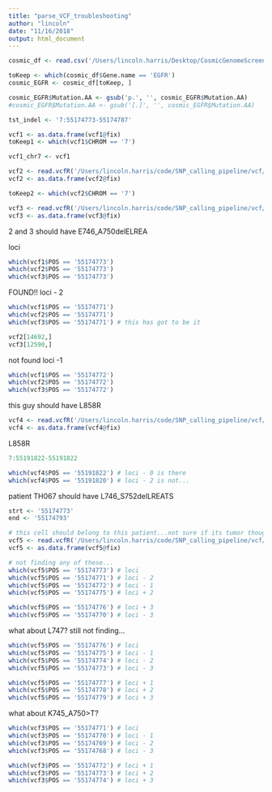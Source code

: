 ```yaml
---
title: "parse_VCF_troubleshooting"
author: "lincoln"
date: "11/16/2018"
output: html_document
---
```


```r
cosmic_df <- read.csv('/Users/lincoln.harris/Desktop/CosmicGenomeScreensMutantExport.tsv', header = T, sep = '\t')
```

```r
toKeep <- which(cosmic_df$Gene.name == 'EGFR')
cosmic_EGFR <- cosmic_df[toKeep, ]
```

```r
cosmic_EGFR$Mutation.AA <- gsub('p.', '', cosmic_EGFR$Mutation.AA)
#cosmic_EGFR$Mutation.AA <- gsub('[.]', '', cosmic_EGFR$Mutation.AA)
```

```r
tst_indel <- '7:55174773-55174787'
```

```r
vcf1 <- as.data.frame(vcf1@fix)
toKeep1 <- which(vcf1$CHROM == '7')

vcf1_chr7 <- vcf1
```

```r
vcf2 <- read.vcfR('/Users/lincoln.harris/code/SNP_calling_pipeline/vcf/L7_B003125.vcf')
vcf2 <- as.data.frame(vcf2@fix)

toKeep2 <- which(vcf2$CHROM == '7')
```

```r
vcf3 <- read.vcfR('/Users/lincoln.harris/code/SNP_calling_pipeline/vcf/G21_B003654.vcf')
vcf3 <- as.data.frame(vcf3@fix)
```

2 and 3 should have E746_A750delELREA

  loci 
```r
which(vcf1$POS == '55174773')
which(vcf2$POS == '55174773')
which(vcf3$POS == '55174773')
```

FOUND!!
  loci - 2
```r
which(vcf1$POS == '55174771')
which(vcf2$POS == '55174771')
which(vcf3$POS == '55174771') # this has got to be it

vcf2[14692,]
vcf3[12590,]
```

not found
  loci -1
```r
which(vcf1$POS == '55174772')
which(vcf2$POS == '55174772')
which(vcf3$POS == '55174772')
```

this guy should have L858R
```r
vcf4 <- read.vcfR('/Users/lincoln.harris/code/SNP_calling_pipeline/vcf/B5_1001000412.vcf')
vcf4 <- as.data.frame(vcf4@fix)
```

L858R
```r
7:55191822-55191822
```

```r
which(vcf4$POS == '55191822') # loci - 0 is there
which(vcf4$POS == '55191820') # loci - 2 is not...
```

patient TH067 should have L746_S752delLREATS
```r
strt <- '55174773'
end <- '55174793'

# this cell should belong to this patient...not sure if its tumor though
vcf5 <- read.vcfR('/Users/lincoln.harris/code/SNP_calling_pipeline/vcf/E8_B003648.vcf')
vcf5 <- as.data.frame(vcf5@fix)
```

```r
# not finding any of these...
which(vcf5$POS == '55174773') # loci
which(vcf5$POS == '55174771') # loci - 2
which(vcf5$POS == '55174772') # loci - 1
which(vcf5$POS == '55174775') # loci + 2

which(vcf5$POS == '55174776') # loci + 3
which(vcf5$POS == '55174770') # loci - 3
```

what about L747?
  still not finding...
```r
which(vcf5$POS == '55174776') # loci
which(vcf5$POS == '55174775') # loci - 1
which(vcf5$POS == '55174774') # loci - 2
which(vcf5$POS == '55174773') # loci - 3

which(vcf5$POS == '55174777') # loci + 1
which(vcf5$POS == '55174778') # loci + 2
which(vcf5$POS == '55174779') # loci + 3
```

what about K745_A750>T?
```r
which(vcf3$POS == '55174771') # loci
which(vcf3$POS == '55174770') # loci - 1
which(vcf3$POS == '55174769') # loci - 2
which(vcf3$POS == '55174768') # loci - 3

which(vcf3$POS == '55174772') # loci + 1
which(vcf3$POS == '55174773') # loci + 2
which(vcf3$POS == '55174774') # loci + 3
```

